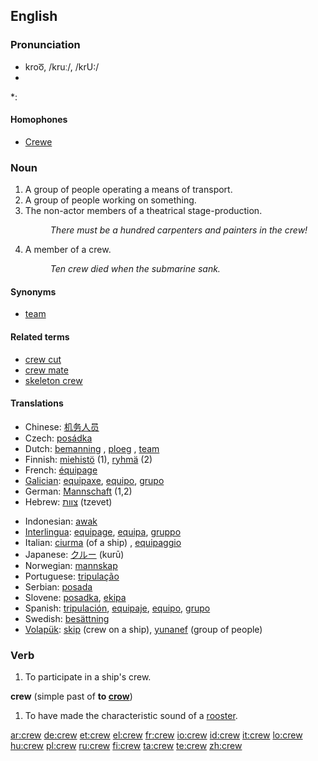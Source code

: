 ==English==

===Pronunciation===
* kroo͞, /kruː/, /krU:/
* {{audio|en-us-crew.ogg|Audio (US)}}

*: {{rhymes|uː}}

====Homophones====
* [[Crewe]]

===Noun===
{{en-noun}}

# A group of people operating a means of transport.
# A group of people working on something.
# The non-actor members of a theatrical stage-production.
#: ''There must be a hundred carpenters and painters in the crew!''
# A member of a crew.
#: ''Ten crew died when the submarine sank.''

====Synonyms====
* [[team]]

====Related terms====
* [[crew cut]]
* [[crew mate]]
* [[skeleton crew]]

====Translations====
{{top}}
* Chinese: [[机务人员]]
* Czech: [[posádka]] {{f}}
* Dutch: [[bemanning]] {{f}}, [[ploeg]] {{f}}, [[team]] {{n}}
* Finnish: [[miehistö]] (1), [[ryhmä]] (2)
* French: [[équipage]] {{m}}
* [[Galician]]: [[equipaxe]], [[equipo]], [[grupo]]
* German: [[Mannschaft]] {{f}} (1,2)
* Hebrew: [[צוות]] (tzevet) {{m}}
{{mid}}
* Indonesian: [[awak]]
* [[Interlingua]]: [[equipage]], [[equipa]], [[gruppo]]
* Italian: [[ciurma]] (of a ship) {{f}}, [[equipaggio]] {{m}}
* Japanese: [[クルー]] (kurū)
* Norwegian: [[mannskap]]
* Portuguese: [[tripulação]]
* Serbian: [[posada]] {{f}}
* Slovene: [[posadka]], [[ekipa]]
* Spanish: [[tripulación]], [[equipaje]], [[equipo]], [[grupo]]
* Swedish: [[besättning]]
* [[Volapük]]: [[skip]] (crew on a ship), [[yunanef]] (group of people)
{{bottom}}

===Verb===
{{en-verb}}

# To participate in a ship's crew.

'''crew''' (simple past of '''to [[crow]]''')

# {{context|British English}} {{past of|crow}} To have made the characteristic sound of a [[rooster]].

[[ar:crew]]
[[de:crew]]
[[et:crew]]
[[el:crew]]
[[fr:crew]]
[[io:crew]]
[[id:crew]]
[[it:crew]]
[[lo:crew]]
[[hu:crew]]
[[pl:crew]]
[[ru:crew]]
[[fi:crew]]
[[ta:crew]]
[[te:crew]]
[[zh:crew]]